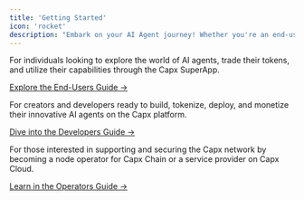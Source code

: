 ```yaml
---
title: 'Getting Started'
icon: 'rocket'
description: "Embark on your AI Agent journey! Whether you're an end-user, a developer, or an infrastructure operator, here’s how to get started"
---
```


<Tabs>
  <Tab title="Using the SuperApp">
    <p>For individuals looking to explore the world of AI agents, trade their tokens, and utilize their capabilities through the Capx SuperApp.</p>
    <a href="../guides/end-users-guide">
      Explore the End-Users Guide →
    </a>
  </Tab>
  <Tab title="Developing AI Agents">
    <p>For creators and developers ready to build, tokenize, deploy, and monetize their innovative AI agents on the Capx platform.</p>
    <a href="../guides/developers-guide">
      Dive into the Developers Guide →
    </a>
  </Tab>
  <Tab title="Running Infrastructure">
    <p>For those interested in supporting and securing the Capx network by becoming a node operator for Capx Chain or a service provider on Capx Cloud.</p>
    <a href="../guides/operators-guide"> 
      Learn in the Operators Guide →
    </a>
  </Tab>
</Tabs>